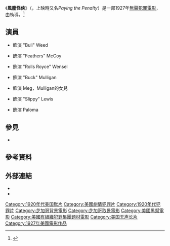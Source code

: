 {{Expand language|time=2017-01-08T06:49:37+00:00}}
{{noteTA
|T=zh-hk:風塵怪俠; zh-cn:地下世界;
|G1=Show
|1=zh-hk:風塵怪俠; zh-cn:地下世界;
}}
{{Infobox film
| name           = 風塵怪俠
| original_name  = ''Underworld''
| image          = Underworld-1927.jpg
| caption        = 電影海報
| director       = {{link-en|約瑟夫·馮·史坦伯格|Josef von Sternberg}}
| producer       = {{link-en|Hector Turnbull|Hector Turnbull}}<br />{{link-en|B·P·舒爾伯格|B. P. Schulberg}}
| writer         = [[本·赫克特|本·赫克特]]<br />Charles Furthman<br />{{link-en|Robert N. Lee|Robert N. Lee}}
| starring       = {{link-en|喬治·班克羅夫特|George Bancroft (actor)}}<br />{{link-en|克萊夫·布魯克|Clive Brook}}<br />{{link-en|伊芙琳·布倫特|Evelyn Brent}}<br />{{link-en|Larry Semon|Larry Semon}}<br />{{link-en|Fred Kohler|Fred Kohler}}
| cinematography = {{link-en|Bert Glennon|Bert Glennon}}
| editing        =
| distributor    = [[派拉蒙電影|派拉蒙電影]]
| released       = {{Film date|1927|08|20}}
| runtime        = 80分鐘
| country        = 美國
| language       = [[無聲電影|無聲電影]]<br />英語交互字幕
| budget         =
| cn_name        = 地下世界
| hk_name        = 風塵怪俠
| tw_name        =
}}
《'''風塵怪俠'''》（{{lang-en|''Underworld''}}，上映時又名''Paying the Penalty''）是一部1927年[[無聲電影|無聲]][[犯罪電影|犯罪電影]]，由{{link-en|約瑟夫·馮·史坦伯格|Josef von Sternberg}}執導。<ref>{{Cite web |url = http://www.silentera.com/PSFL/data/U/Underworld1927.html |title = Silent Era: Underworld |publisher = silentera.com |language = en |accessdate = 2017-01-08 |archive-date = 2017-04-20 |archive-url = https://web.archive.org/web/20170420101734/http://www.silentera.com/PSFL/data/U/Underworld1927.html |dead-url = no }}</ref>

== 演員 ==
* {{link-en|喬治·班克羅夫特|George Bancroft (actor)}} 飾演 "Bull" Weed
* {{link-en|伊芙琳·布倫特|Evelyn Brent}} 飾演 "Feathers" McCoy
* {{link-en|克萊夫·布魯克|Clive Brook}} 飾演 "Rolls Royce" Wensel
* {{link-en|Fred Kohler|Fred Kohler}} 飾演 "Buck" Mulligan
* {{link-en|海倫·林奇|Helen Lynch}} 飾演 Meg，Mulligan的女兒
* {{link-en|Larry Semon|Larry Semon}} 飾演 "Slippy" Lewis
* {{link-en|傑里·曼蒂|Jerry Mandy}} 飾演 Paloma

== 參見 ==
* {{link-en|前編碼犯罪電影|Pre-Code crime films}}

== 參考資料 ==
{{reflist}}

== 外部連結 ==
* {{IMDb title|id=0018526|title=Underworld}}
* {{Amg movie|115111|Underworld}}

{{DEFAULTSORT:Underworld}}
[[Category:1920年代美国默片|Category:1920年代美国默片]]
[[Category:美國劇情犯罪片|Category:美國劇情犯罪片]]
[[Category:1920年代犯罪片|Category:1920年代犯罪片]]
[[Category:芝加哥背景電影|Category:芝加哥背景電影]]
[[Category:芝加哥取景電影|Category:芝加哥取景電影]]
[[Category:美國黑幫電影|Category:美國黑幫電影]]
[[Category:美國有組織犯罪集團題材電影|Category:美國有組織犯罪集團題材電影]]
[[Category:美国无声长片|Category:美国无声长片]]
[[Category:1927年美國電影作品|Category:1927年美國電影作品]]
